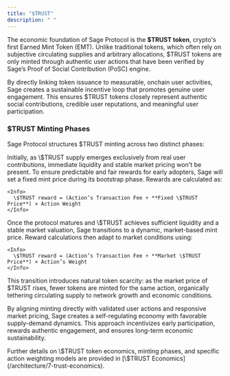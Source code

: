 ```yaml
---
title: "$TRUST"
description: " "
---
```


The economic foundation of Sage Protocol is the **\$TRUST token**, crypto's first Earned Mint Token (EMT). Unlike traditional tokens, which often rely on subjective circulating supplies and arbitrary allocations, \$TRUST tokens are only minted through authentic user actions that have been verified by Sage’s Proof of Social Contribution (PoSC) engine.

By directly linking token issuance to measurable, onchain user activities, Sage creates a sustainable incentive loop that promotes genuine user engagement. This ensures \$TRUST tokens closely represent authentic social contributions, credible user reputations, and meaningful user participation.

### \$TRUST Minting Phases

Sage Protocol structures \$TRUST minting across two distinct phases:

<Steps>
  <Step title="Phase 1: Fixed Mint Price (Bootstrap Phase)" iconType="regular">
    Initially, as \$TRUST supply emerges exclusively from real user contributions, immediate liquidity and stable market pricing won't be present. To ensure predictable and fair rewards for early adopters, Sage will set a fixed mint price during its bootstrap phase. Rewards are calculated as:

    <Info>
      \$TRUST reward = (Action’s Transaction Fee ÷ **Fixed \$TRUST Price**) × Action Weight
    </Info>
  </Step>
  <Step title="Phase 2: Market-driven Mint Price">
    Once the protocol matures and \$TRUST achieves sufficient liquidity and a stable market valuation, Sage transitions to a dynamic, market-based mint price. Reward calculations then adapt to market conditions using:

    <Info>
      \$TRUST reward = (Action’s Transaction Fee ÷ **Market \$TRUST Price**) × Action’s Weight
    </Info>
  </Step>
</Steps>

This transition introduces natural token scarcity: as the market price of \$TRUST rises, fewer tokens are minted for the same action, organically tethering circulating supply to network growth and economic conditions.

By aligning minting directly with validated user actions and responsive market pricing, Sage creates a self-regulating economy with favorable supply-demand dynamics. This approach incentivizes early participation, rewards authentic engagement, and ensures long-term economic sustainability.

<Info>
  Further details on \$TRUST token economics, minting phases, and specific action weighting models are provided in [\$TRUST Economics](/architecture/7-trust-economics).
</Info>